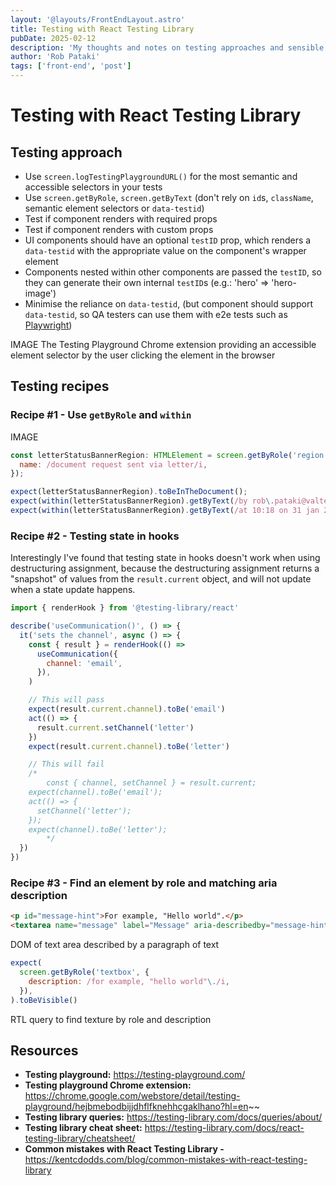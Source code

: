 ```yaml
---
layout: '@layouts/FrontEndLayout.astro'
title: Testing with React Testing Library
pubDate: 2025-02-12
description: 'My thoughts and notes on testing approaches and sensible practices using ReactTesting Library.'
author: 'Rob Pataki'
tags: ['front-end', 'post']
---
```


# Testing with React Testing Library

## Testing approach

- Use `screen.logTestingPlaygroundURL()` for the most semantic and accessible selectors in your tests
- Use `screen.getByRole`, `screen.getByText` (don't rely on `id`s, `className`, semantic element selectors or `data-testid`)
- Test if component renders with required props
- Test if component renders with custom props
- UI components should have an optional `testID` prop, which renders a `data-testid` with the appropriate value on the component's wrapper element
- Components nested within other components are passed the `testID`, so they can generate their own internal `testID`s (e.g.: 'hero' ⇒ 'hero-image')
- Minimise the reliance on `data-testid`, (but component should support `data-testid`, so QA testers can use them with e2e tests such as [Playwright](https://playwright.dev/))

IMAGE
The Testing Playground Chrome extension providing an accessible element selector by the user clicking the element in the browser

## Testing recipes

### Recipe #1 - Use `getByRole` and `within`

IMAGE

```js
const letterStatusBannerRegion: HTMLElement = screen.getByRole('region', {
  name: /document request sent via letter/i,
});

expect(letterStatusBannerRegion).toBeInTheDocument();
expect(within(letterStatusBannerRegion).getByText(/by rob\.pataki@valtech\.com \./i)).toBeInTheDocument();
expect(within(letterStatusBannerRegion).getByText(/at 10:18 on 31 jan 2023./i)).toBeInTheDocument();
```

### Recipe #2 - Testing state in hooks

Interestingly I've found that testing state in hooks doesn't work when using destructuring assignment, because the destructuring assignment returns a "snapshot" of values from the `result.current` object, and will not update when a state update happens.

```js
import { renderHook } from '@testing-library/react'

describe('useCommunication()', () => {
  it('sets the channel', async () => {
    const { result } = renderHook(() =>
      useCommunication({
        channel: 'email',
      }),
    )

    // This will pass
    expect(result.current.channel).toBe('email')
    act(() => {
      result.current.setChannel('letter')
    })
    expect(result.current.channel).toBe('letter')

    // This will fail
    /* 
		const { channel, setChannel } = result.current;
    expect(channel).toBe('email');
    act(() => {
      setChannel('letter');
    });
    expect(channel).toBe('letter');
		*/
  })
})
```

### Recipe #3 - Find an element by role and matching aria description

```html
<p id="message-hint">For example, "Hello world".</p>
<textarea name="message" label="Message" aria-describedby="message-hint" />
```

DOM of text area described by a paragraph of text

```js
expect(
  screen.getByRole('textbox', {
    description: /for example, "hello world"\./i,
  }),
).toBeVisible()
```

RTL query to find texture by role and description

## Resources

- **Testing playground:** https://testing-playground.com/
- **Testing playground Chrome extension:** https://chrome.google.com/webstore/detail/testing-playground/hejbmebodbijjdhflfknehhcgaklhano?hl=en~~
- **Testing library queries:** https://testing-library.com/docs/queries/about/
- **Testing library cheat sheet:** https://testing-library.com/docs/react-testing-library/cheatsheet/
- **Common mistakes with React Testing Library -** https://kentcdodds.com/blog/common-mistakes-with-react-testing-library
